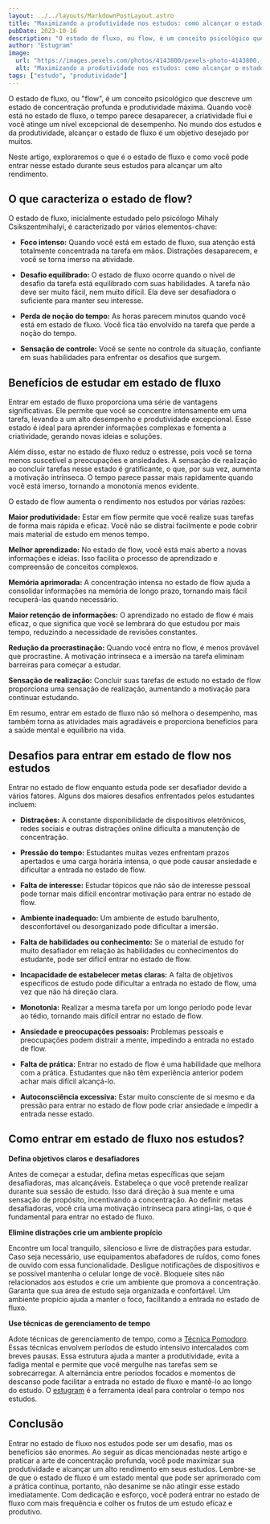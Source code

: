 ```yaml
---
layout: ../../layouts/MarkdownPostLayout.astro
title: "Maximizando a produtividade nos estudos: como alcançar o estado de flow"
pubDate: 2023-10-16
description: "O estado de fluxo, ou flow, é um conceito psicológico que descreve um estado de concentração profunda e produtividade máxima. Neste artigo, exploraremos o que é o estado de fluxo e como você pode entrar nesse estado durante seus estudos para alcançar um alto rendimento."
author: "Estugram"
image:
  url: "https://images.pexels.com/photos/4143800/pexels-photo-4143800.jpeg?auto=compress&cs=tinysrgb&w=1260&h=750&dpr=1"
  alt: "Maximizando a produtividade nos estudos: como alcançar o estado de flow"
tags: ["estudo", "produtividade"]
---
```


O estado de fluxo, ou "flow", é um conceito psicológico que descreve um estado de concentração profunda e produtividade máxima. Quando você está no estado de fluxo, o tempo parece desaparecer, a criatividade flui e você atinge um nível excepcional de desempenho. No mundo dos estudos e da produtividade, alcançar o estado de fluxo é um objetivo desejado por muitos.

Neste artigo, exploraremos o que é o estado de fluxo e como você pode entrar nesse estado durante seus estudos para alcançar um alto rendimento.

## O que caracteriza o estado de flow?

O estado de fluxo, inicialmente estudado pelo psicólogo Mihaly Csikszentmihalyi, é caracterizado por vários elementos-chave:

- **Foco intenso:** Quando você está em estado de fluxo, sua atenção está totalmente concentrada na tarefa em mãos. Distrações desaparecem, e você se torna imerso na atividade.

- **Desafio equilibrado:** O estado de fluxo ocorre quando o nível de desafio da tarefa está equilibrado com suas habilidades. A tarefa não deve ser muito fácil, nem muito difícil. Ela deve ser desafiadora o suficiente para manter seu interesse.

- **Perda de noção do tempo:** As horas parecem minutos quando você está em estado de fluxo. Você fica tão envolvido na tarefa que perde a noção do tempo.

- **Sensação de controle:** Você se sente no controle da situação, confiante em suas habilidades para enfrentar os desafios que surgem.

## Benefícios de estudar em estado de fluxo

Entrar em estado de fluxo proporciona uma série de vantagens significativas. Ele permite que você se concentre intensamente em uma tarefa, levando a um alto desempenho e produtividade excepcional. Esse estado é ideal para aprender informações complexas e fomenta a criatividade, gerando novas ideias e soluções.

Além disso, estar no estado de fluxo reduz o estresse, pois você se torna menos suscetível a preocupações e ansiedades. A sensação de realização ao concluir tarefas nesse estado é gratificante, o que, por sua vez, aumenta a motivação intrínseca. O tempo parece passar mais rapidamente quando você está imerso, tornando a monotonia menos evidente.

O estado de flow aumenta o rendimento nos estudos por várias razões:

**Maior produtividade:** Estar em flow permite que você realize suas tarefas de forma mais rápida e eficaz. Você não se distrai facilmente e pode cobrir mais material de estudo em menos tempo.

**Melhor aprendizado:** No estado de flow, você está mais aberto a novas informações e ideias. Isso facilita o processo de aprendizado e compreensão de conceitos complexos.

**Memória aprimorada:** A concentração intensa no estado de flow ajuda a consolidar informações na memória de longo prazo, tornando mais fácil recuperá-las quando necessário.

**Maior retenção de informações:** O aprendizado no estado de flow é mais eficaz, o que significa que você se lembrará do que estudou por mais tempo, reduzindo a necessidade de revisões constantes.

**Redução da procrastinação:** Quando você entra no flow, é menos provável que procrastine. A motivação intrínseca e a imersão na tarefa eliminam barreiras para começar a estudar.

**Sensação de realização:** Concluir suas tarefas de estudo no estado de flow proporciona uma sensação de realização, aumentando a motivação para continuar estudando.

Em resumo, entrar em estado de fluxo não só melhora o desempenho, mas também torna as atividades mais agradáveis e proporciona benefícios para a saúde mental e equilíbrio na vida.

## Desafios para entrar em estado de flow nos estudos

Entrar no estado de flow enquanto estuda pode ser desafiador devido a vários fatores. Alguns dos maiores desafios enfrentados pelos estudantes incluem:

- **Distrações:** A constante disponibilidade de dispositivos eletrônicos, redes sociais e outras distrações online dificulta a manutenção de concentração.

- **Pressão do tempo:** Estudantes muitas vezes enfrentam prazos apertados e uma carga horária intensa, o que pode causar ansiedade e dificultar a entrada no estado de flow.

- **Falta de interesse:** Estudar tópicos que não são de interesse pessoal pode tornar mais difícil encontrar motivação para entrar no estado de flow.

- **Ambiente inadequado:** Um ambiente de estudo barulhento, desconfortável ou desorganizado pode dificultar a imersão.

- **Falta de habilidades ou conhecimento:** Se o material de estudo for muito desafiador em relação às habilidades ou conhecimentos do estudante, pode ser difícil entrar no estado de flow.

- **Incapacidade de estabelecer metas claras:** A falta de objetivos específicos de estudo pode dificultar a entrada no estado de flow, uma vez que não há direção clara.

- **Monotonia:** Realizar a mesma tarefa por um longo período pode levar ao tédio, tornando mais difícil entrar no estado de flow.

- **Ansiedade e preocupações pessoais:** Problemas pessoais e preocupações podem distrair a mente, impedindo a entrada no estado de flow.

- **Falta de prática:** Entrar no estado de flow é uma habilidade que melhora com a prática. Estudantes que não têm experiência anterior podem achar mais difícil alcançá-lo.

- **Autoconsciência excessiva:** Estar muito consciente de si mesmo e da pressão para entrar no estado de flow pode criar ansiedade e impedir a entrada nesse estado.

## Como entrar em estado de fluxo nos estudos?

**Defina objetivos claros e desafiadores**

Antes de começar a estudar, defina metas específicas que sejam desafiadoras, mas alcançáveis. Estabeleça o que você pretende realizar durante sua sessão de estudo. Isso dará direção à sua mente e uma sensação de propósito, incentivando a concentração. Ao definir metas desafiadoras, você cria uma motivação intrínseca para atingi-las, o que é fundamental para entrar no estado de fluxo.

**Elimine distrações crie um ambiente propício**

Encontre um local tranquilo, silencioso e livre de distrações para estudar. Caso seja necessário, use equipamentos abafadores de ruídos, como fones de ouvido com essa funcionalidade. Desligue notificações de dispositivos e se possível mantenha o celular longe de você. Bloqueie sites não relacionados aos estudos e crie um ambiente que promova a concentração. Garanta que sua área de estudo seja organizada e confortável. Um ambiente propício ajuda a manter o foco, facilitando a entrada no estado de fluxo.

**Use técnicas de gerenciamento de tempo**

Adote técnicas de gerenciamento de tempo, como a <a href="/posts/pomodoro"> Técnica Pomodoro</a>. Essas técnicas envolvem períodos de estudo intensivo intercalados com breves pausas. Essa estrutura ajuda a manter a produtividade, evita a fadiga mental e permite que você mergulhe nas tarefas sem se sobrecarregar. A alternância entre períodos focados e momentos de descanso pode facilitar a entrada no estado de fluxo e mantê-lo ao longo do estudo. O [estugram](https://app.estugram.com) é a ferramenta ideal para controlar o tempo nos estudos.

## Conclusão

Entrar no estado de fluxo nos estudos pode ser um desafio, mas os benefícios são enormes. Ao seguir as dicas mencionadas neste artigo e praticar a arte de concentração profunda, você pode maximizar sua produtividade e alcançar um alto rendimento em seus estudos. Lembre-se de que o estado de fluxo é um estado mental que pode ser aprimorado com a prática contínua, portanto, não desanime se não atingir esse estado imediatamente. Com dedicação e esforço, você poderá entrar no estado de fluxo com mais frequência e colher os frutos de um estudo eficaz e produtivo.
